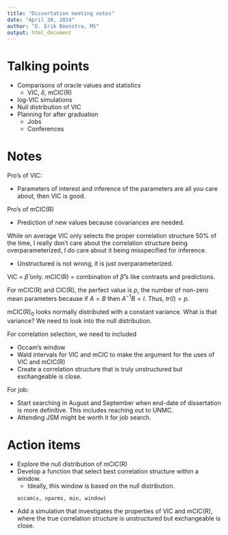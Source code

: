 ```yaml
---
title: "Dissertation meeting notes"
date: "April 30, 2024"
author: "D. Erik Boonstra, MS"
output: html_document
---
```


# Talking points

- Comparisons of oracle values and statistics
  - VIC, $\delta$, mCIC(R)
- log-VIC simulations
- Null distribution of VIC
- Planning for after graduation
  - Jobs
  - Conferences

# Notes

Pro's of VIC:

- Parameters of interest and inference of the parameters are all you care about, then VIC is good.

Pro's of mCIC(R)

- Prediction of new values because covariances are needed.

While on average VIC only selects the proper correlation structure 50% of the time, I really don't care about the correlation structure being overparameterized, I do care about it being misspecified for inference.

- Unstructured is not wrong, it is just overparameterized.

VIC = $\hat{\beta}$ only.
mCIC(R) = combination of $\hat{\beta}$'s like contrasts and predictions.

For mCIC(R) and CIC(R), the perfect value is $p$, the number of non-zero mean parameters because if $A = B$ then $A^{-1}B = I$. Thus, $tr(I) = p$.

mCIC(R)~0~ looks normally distributed with a constant variance. What is that variance? We need to look into the null distribution.

For correlation selection, we need to included

- Occam's window
- Wald intervals for VIC and mCIC to make the argument for the uses of VIC and mCIC(R)
- Create a correlation structure that is truly unstructured but exchangeable is close.

For job:

- Start searching in August and September when end-date of dissertation is more definitive. This includes reaching out to UNMC.
- Attending JSM might be worth it for job search.

# Action items

- Explore the null distribution of mCIC(R)
- Develop a function that select best correlation structure within a window.
  - Ideally, this window is based on the null distribution.

  ```
  occam(x, nparms, min, window)
  ```
- Add a simulation that investigates the properties of VIC and mCIC(R), where the true correlation structure is unstructured but exchangeable is close.